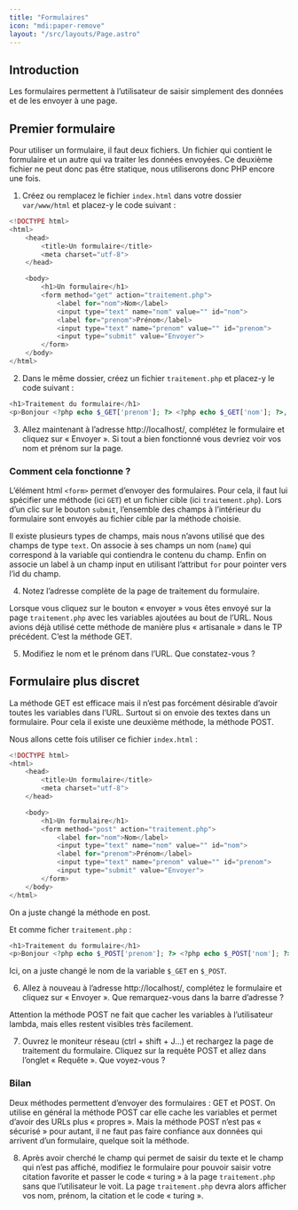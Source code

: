 ```yaml
---
title: "Formulaires"
icon: "mdi:paper-remove"
layout: "/src/layouts/Page.astro"
---
```


## Introduction

Les formulaires permettent à l’utilisateur de saisir simplement des données et
de les envoyer à une page.

## Premier formulaire

Pour utiliser un formulaire, il faut deux fichiers. Un fichier qui contient le
formulaire et un autre qui va traiter les données envoyées. Ce deuxième
fichier ne peut donc pas être statique, nous utiliserons donc PHP encore une
fois.

1. Créez ou remplacez le fichier `index.html` dans votre dossier
`var/www/html` et placez-y le code suivant :

```php
<!DOCTYPE html>
<html>
    <head>
        <title>Un formulaire</title>
        <meta charset="utf-8">
    </head>

    <body>
        <h1>Un formulaire</h1>
        <form method="get" action="traitement.php">
            <label for="nom">Nom</label>
            <input type="text" name="nom" value="" id="nom">
            <label for="prenom">Prénom</label>
            <input type="text" name="prenom" value="" id="prenom">
            <input type="submit" value="Envoyer">
        </form>
    </body>
</html>
```

2. Dans le même dossier, créez un fichier `traitement.php` et placez-y le
code suivant :

```php
<h1>Traitement du formulaire</h1>
<p>Bonjour <?php echo $_GET['prenom']; ?> <?php echo $_GET['nom']; ?>, votre formulaire a bien été traité.</p>
```

3. Allez maintenant à l’adresse http://localhost/, complétez le
formulaire et cliquez sur « Envoyer ». Si tout a bien fonctionné vous devriez
voir vos nom et prénom sur la page.

### Comment cela fonctionne ?

L’élément html `<form>` permet d’envoyer des formulaires. Pour cela, il faut
lui spécifier une méthode (ici `GET`) et un fichier cible (ici
`traitement.php`). Lors d’un clic sur le bouton `submit`, l’ensemble des
champs à l’intérieur du formulaire sont envoyés au fichier cible par la
méthode choisie.

Il existe plusieurs types de champs, mais nous n’avons utilisé que des champs
de type `text`. On associe à ses champs un nom (`name`) qui correspond à la
variable qui contiendra le contenu du champ. Enfin on associe un label à un
champ input en utilisant l’attribut `for` pour pointer vers l’id du champ.

4. Notez l’adresse complète de la page de traitement du formulaire.

Lorsque vous cliquez sur le bouton « envoyer » vous êtes envoyé sur la page
`traitement.php` avec les variables ajoutées au bout de l’URL. Nous avions
déjà utilisé cette méthode de manière plus « artisanale » dans le TP
précédent. C’est la méthode GET.

5. Modifiez le nom et le prénom dans l’URL. Que constatez-vous ?

## Formulaire plus discret

La méthode GET est efficace mais il n’est pas forcément désirable d’avoir
toutes les variables dans l’URL. Surtout si on envoie des textes dans un
formulaire. Pour cela il existe une deuxième méthode, la méthode POST.

Nous allons cette fois utiliser ce fichier `index.html` :

```php
<!DOCTYPE html>
<html>
    <head>
        <title>Un formulaire</title>
        <meta charset="utf-8">
    </head>

    <body>
        <h1>Un formulaire</h1>
        <form method="post" action="traitement.php">
            <label for="nom">Nom</label>
            <input type="text" name="nom" value="" id="nom">
            <label for="prenom">Prénom</label>
            <input type="text" name="prenom" value="" id="prenom">
            <input type="submit" value="Envoyer">
        </form>
    </body>
</html>
```

On a juste changé la méthode en post.

Et comme ficher `traitement.php` :

```php
<h1>Traitement du formulaire</h1>
<p>Bonjour <?php echo $_POST['prenom']; ?> <?php echo $_POST['nom']; ?>, votre formulaire a bien été traité.</p>
```

Ici, on a juste changé le nom de la variable `$_GET` en `$_POST`.

6. Allez à nouveau à l’adresse http://localhost/, complétez le
formulaire et cliquez sur « Envoyer ». Que remarquez-vous dans la barre
d’adresse ?

Attention la méthode POST ne fait que cacher les variables à l’utilisateur
lambda, mais elles restent visibles très facilement.

7. Ouvrez le moniteur réseau (ctrl + shift + J…) et rechargez la page de
traitement du formulaire. Cliquez sur la requête POST et allez dans l’onglet «
Requête ». Que voyez-vous ?

### Bilan

Deux méthodes permettent d’envoyer des formulaires : GET et POST. On utilise
en général la méthode POST car elle cache les variables et permet d’avoir des
URLs plus « propres ». Mais la méthode POST n’est pas « sécurisé » pour
autant, il ne faut pas faire confiance aux données qui arrivent d’un
formulaire, quelque soit la méthode.

8. Après avoir cherché le champ qui permet de saisir du texte et le champ
qui n’est pas affiché, modifiez le formulaire pour pouvoir saisir votre
citation favorite et passer le code « turing » à la page `traitement.php` sans
que l’utilisateur le voit. La page `traitement.php` devra alors afficher vos
nom, prénom, la citation et le code « turing ».
